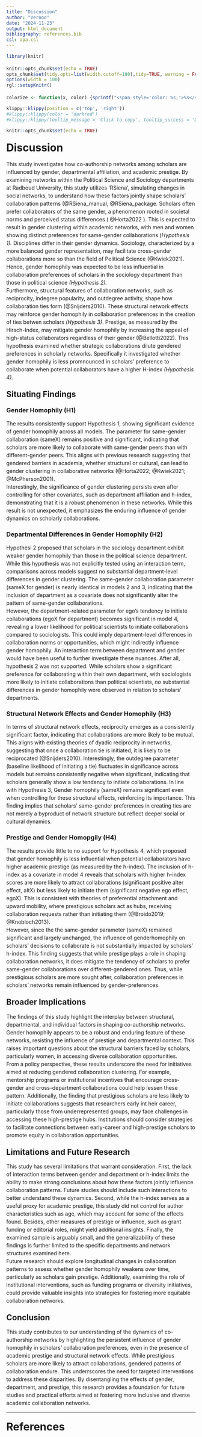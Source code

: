 ```yaml
---
title: "Discussion"
author: "Verooo"
date: "2024-11-23"
output: html_document
bibliography: references.bib
csl: apa.csl
---
```


```{=html}
<style>
body {
text-align: left;
line-height: 1.5;
}

h1, .h1, h2, .h2, h3, .h3 {
  margin-top: 24px;
  line-height: 1;
}

</style>
```
```r
library(knitr)

knitr::opts_chunk$set(echo = TRUE)
opts_chunk$set(tidy.opts=list(width.cutoff=100),tidy=TRUE, warning = FALSE, message = FALSE,comment = "#>", cache=TRUE, class.source=c("test"), class.output=c("test2"))
options(width = 100)
rgl::setupKnitr()

colorize <- function(x, color) {sprintf("<span style='color: %s;'>%s</span>", color, x) }

```

```r
klippy::klippy(position = c('top', 'right'))
#klippy::klippy(color = 'darkred')
#klippy::klippy(tooltip_message = 'Click to copy', tooltip_success = 'Done')
```

```r
knitr::opts_chunk$set(echo = TRUE)

```

# Discussion

This study investigates how co-authorship networks among scholars are influenced by gender, departmental affiliation, and academic prestige. By examining networks within the Political Science and Sociology departments at Radboud University, this study utilizes 'RSiena', simulating changes in social networks, to understand how these factors jointly shape scholars' collaboration patterns (@RSiena_manual, @RSiena_package. Scholars often prefer collaborators of the same gender, a phenomenon rooted in societal norms and perceived status differences ( @Horta2022 ). This is expected to result in gender clustering within academic networks, with men and women showing distinct preferences for same-gender collaborations (*Hypothesis 1).* Disciplines differ in their gender dynamics. Sociology, characterized by a more balanced gender representation, may facilitate cross-gender collaborations more so than the field of Political Science (@Kwiek2021). Hence, gender homophily was expected to be less influential in collaboration preferences of scholars in the sociology department than those in political science *(Hypothesis 2).\
*Furthermore, structural features of collaboration networks, such as reciprocity, indegree popularity, and outdegree activity, shape how collaboration ties form (@Snijders2010). These structural network effects may reinforce gender homophily in collaboration preferences in the creation of ties betwen scholars *(Hypothesis 3)*. Prestige, as measured by the Hirsch-Index, may mitigate gender homophily by increasing the appeal of high-status collaborators regardless of their gender (@Bellotti2022). This hypothesis examined whether strategic collaborations dilute gendered preferences in scholarly networks. Specifically it investigated whether gender homophily is less promnounced in scholars' preference to collaborate when potential collaborators have a higher H-index *(Hypothesis 4).*

## Situating Findings

### **Gender Homophily (H1)**

The results consistently support Hypothesis 1, showing significant evidence of gender homophily across all models. The parameter for same-gender collaboration (sameX) remains positive and significant, indicating that scholars are more likely to collaborate with same-gender peers than with different-gender peers. This aligns with previous research suggesting that gendered barriers in academia, whether structural or cultural, can lead to gender clustering in collaborative networks (@Horta2022; @Kwiek2021; @McPherson2001).\
Interestingly, the significance of gender clustering persists even after controlling for other covariates, such as department affiliation and h-index, demonstrating that it is a robust phenomenon in these networks. While this result is not unexpected, it emphasizes the enduring influence of gender dynamics on scholarly collaborations.

### **Departmental Differences in Gender Homophily (H2)**

Hypothesi 2 proposed that scholars in the sociology department exhibit weaker gender homophily than those in the political science department. While this hypothesis was not explicitly tested using an interaction term, comparisons across models suggest no substantial department-level differences in gender clustering. The same-gender collaboration parameter (sameX for gender) is nearly identical in models 2 and 3, indicating that the inclusion of department as a covariate does not significantly alter the pattern of same-gender collaborations.\
However, the department-related parameter for ego’s tendency to initiate collaborations (egoX for department) becomes significant in model 4, revealing a lower likelihood for political scientists to initiate collaborations compared to sociologists. This could imply department-level differences in collaboration norms or opportunities, which might indirectly influence gender homophily. An interaction term between department and gender would have been useful to further investigate these nuances. After all, hypothesis 2 was not supported. While scholars show a significant preference for collaborating within their own department, with sociologists more likely to initiate collaborations than political scientists, *no* substantial differences in gender homophily were observed in relation to scholars' departments.

### **Structural Network Effects and Gender Homophily (H3)**

In terms of structural network effects, reciprocity emerges as a consistently significant factor, indicating that collaborations are more likely to be mutual. This aligns with existing theories of dyadic reciprocity in networks, suggesting that once a collaboration tie is initiated, it is likely to be reciprocated (@Snijders2010). Interestingly, the outdegree parameter (baseline likelihood of initiating a tie) fluctuates in significance across models but remains consistently negative when significant, indicating that scholars generally show a low tendency to initiate collaborations. In line with Hypothesis 3, Gender homophily (sameX) remains significant even when controlling for these structural effects, reinforcing its importance. This finding implies that scholars' same-gender preferences in creating ties are not merely a byproduct of network structure but reflect deeper social or cultural dynamics.

### Prestige and Gender Homopgily (H4)

The results provide little to no support for Hypothesis 4, which proposed that gender homophily is less influential when potential collaborators have higher academic prestige (as measured by the h-index). The inclusion of h-index as a covariate in model 4 reveals that scholars with higher h-index scores are more likely to attract collaborations (significant positive alter effect, altX) but less likely to initiate them (significant negative ego effect, egoX). This is consistent with theories of preferential attachment and upward mobility, where prestigious scholars act as hubs, receiving collaboration requests rather than initiating them (@Broido2019; @Knobloch2013).\
However, since the the same-gender parameter (sameX) remained significant and largely unchanged, the influence of genderhomophily on scholars' decisions to collaborate is not substantially impacted by scholars' h-index. This finding suggests that while prestige plays a role in shaping collaboration networks, it does mitigate the tendency of scholars to prefer same-gender collaborations over different-gendered ones. Thus, while prestigious scholars are more sought after, collaboration preferences in scholars' networks remain influenced by gender-preferences.

## **Broader Implications**

The findings of this study highlight the interplay between structural, departmental, and individual factors in shaping co-authorship networks. Gender homophily appears to be a robust and enduring feature of these networks, resisting the influence of prestige and departmental context. This raises important questions about the structural barriers faced by scholars, particularly women, in accessing diverse collaboration opportunities.\
From a policy perspective, these results underscore the need for initiatives aimed at reducing gendered collaboration clustering. For example, mentorship programs or institutional incentives that encourage cross-gender and cross-department collaborations could help lessen these pattern. Additionally, the finding that prestigious scholars are less likely to initiate collaborations suggests that researchers early int heir career, particularly those from underrepresented groups, may face challenges in accessing these high-prestige hubs. Institutions should consider strategies to facilitate connections between early-career and high-prestige scholars to promote equity in collaboration opportunities.

## **Limitations and Future Research**

This study has several limitations that warrant consideration. First, the lack of interaction terms between gender and department or h-index limits the ability to make strong conclusions about how these factors jointly influence collaboration patterns. Future studies should include such interactions to better understand these dynamics. Second, while the h-index serves as a useful proxy for academic prestige, this study did not control for author characteristics such as age, which may account for some of the effects found. Besides, other measures of prestige or influence, such as grant funding or editorial roles, might yield additional insights. Finally, the examined sample is arguably small, and the generalizability of these findings is further limited to the specific departments and network structures examined here. \
Future research should explore longitudinal changes in collaboration patterns to assess whether gender homophily weakens over time, particularly as scholars gain prestige. Additionally, examining the role of institutional interventions, such as funding programs or diversity initiatives, could provide valuable insights into strategies for fostering more equitable collaboration networks.

## **Conclusion**

This study contributes to our understanding of the dynamics of co-authorship networks by highlighting the persistent influence of gender homophily in scholars' collaboration preferences, even in the presence of academic prestige and structural network effects. While prestigious scholars are more likely to attract collaborations, gendered patterns of collaboration endure. This underrscores the need for targeted interventions to address these disparities. By disentangling the effects of gender, department, and prestige, this research provides a foundation for future studies and practical efforts aimed at fostering more inclusive and diverse academic collaboration networks.

------------------------------------------------------------------------

# References
